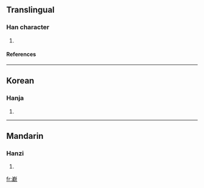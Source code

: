 ==Translingual==
===Han character===
{{Han char|rn=46|rad=山|as=20|sn=23|four=|canj=山卜月大 (UYBK), X山卜月大 (XUYBK)}}
# {{defn|Han|sort=山20}}
====References====
{{Han ref|kx=0323.101|dkj=08652|dj=0623.180|hdz=80017.040|uh=5DDA|ud=24026}}
----
==Korean==
===Hanja===
{{ko-hanja|hangeul=헌|rv=heon|mr=hŏn}}
# {{defn|Korean}}
----
==Mandarin==
===Hanzi===
{{cmn-hanzi|pin=[[yǎn]] (yan3)|wg=yen<sup>3</sup>}}
# {{defn|Mandarin}}

[[fr:巚]]